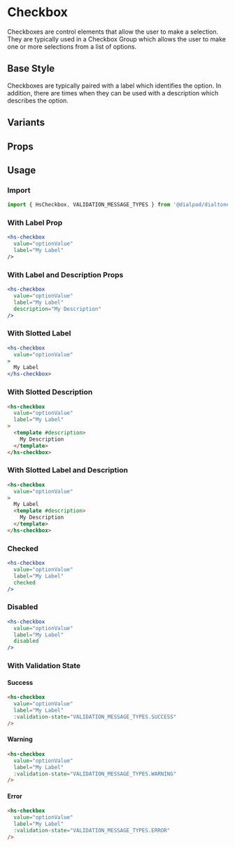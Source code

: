 
# Checkbox

<Subtitle>
  Checkboxes are control elements that allow the user to make a selection. They are typically used in a Checkbox Group
  which allows the user to make one or more selections from a list of options.
</Subtitle>

## Base Style

Checkboxes are typically paired with a label which identifies the option. In addition, there are times when they can be
used with a description which describes the option.

<Canvas>
  <Story id="forms-checkbox--default" />
</Canvas>

## Variants

<Canvas>
  <Story id="forms-checkbox--variants" />
</Canvas>

## Props

<ArgsTable of={HsCheckbox} />

## Usage

### Import

```jsx
import { HsCheckbox, VALIDATION_MESSAGE_TYPES } from '@dialpad/dialtone-vue';
```

### With Label Prop

```jsx
<hs-checkbox
  value="optionValue"
  label="My Label"
/>
```

### With Label and Description Props

```jsx
<hs-checkbox
  value="optionValue"
  label="My Label"
  description="My Description"
/>
```

### With Slotted Label

```jsx
<hs-checkbox
  value="optionValue"
>
  My Label
</hs-checkbox>
```

### With Slotted Description

```html
<hs-checkbox
  value="optionValue"
  label="My Label"
>
  <template #description>
    My Description
  </template>
</hs-checkbox>
```

### With Slotted Label and Description

```html
<hs-checkbox
  value="optionValue"
>
  My Label
  <template #description>
    My Description
  </template>
</hs-checkbox>
```

### Checked

```jsx
<hs-checkbox
  value="optionValue"
  label="My Label"
  checked
/>
```

### Disabled

```jsx
<hs-checkbox
  value="optionValue"
  label="My Label"
  disabled
/>
```

### With Validation State

<h4 style={{ color: 'green' }}>Success</h4>

```html
<hs-checkbox
  value="optionValue"
  label="My Label"
  :validation-state="VALIDATION_MESSAGE_TYPES.SUCCESS"
/>
```

<h4 style={{ color: 'Goldenrod' }}>Warning</h4>

```html
<hs-checkbox
  value="optionValue"
  label="My Label"
  :validation-state="VALIDATION_MESSAGE_TYPES.WARNING"
/>
```

<h4 style={{ color: 'red' }}>Error</h4>

```html
<hs-checkbox
  value="optionValue"
  label="My Label"
  :validation-state="VALIDATION_MESSAGE_TYPES.ERROR"
/>
```
